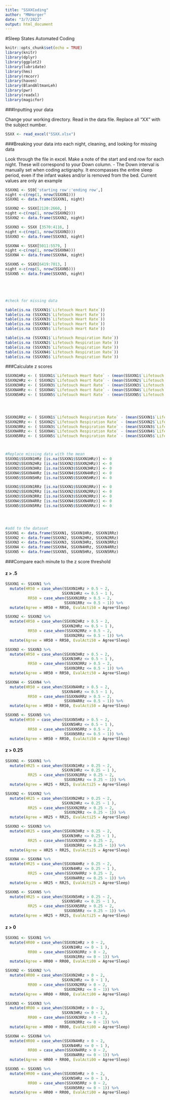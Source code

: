 ```yaml
---
title: "SSXXCoding"
author: "MNHorger"
date: "3/7/2022"
output: html_document
---
```


#Sleep States Automated Coding 


```r
knitr::opts_chunk$set(echo = TRUE)
library(knitr)
library(dplyr)
library(ggplot2)
library(lubridate)
library(hms)
library(rmcorr)
library(haven)
library(BlandAltmanLeh)
library(pwr)
library(readxl)
library(magicfor)

```





###Inputting your data 

Change your working directory. 
Read in the data file. Replace all "XX" with the subject number.

```r
SSXX <- read_excel("SSXX.xlsx")
```

###Breaking your data into each night, cleaning, and looking for missing data 

Look through the file in excel. Make a note of the start and end row for each night. These will correspond to your Down column. 
  - The Down interval is manually set when coding actigraphy. It 
    encompasses the entire sleep period, even if the infant wakes and/or is
    removed from the bed. 
Current values are only an example

```r


SSXXN1 <- SS9['starting row':'ending row',]
night <-c(rep(1, nrow(SSXXN1)))
SSXXN1 <- data.frame(SSXXN1, night)

SSXXN2 <- SSXX[2120:2660, ]
night <-c(rep(1, nrow(SSXXN2)))
SSXXN2 <- data.frame(SSXXN2, night)

SSXXN3 <- SSXX [3570:4116, ]
night <-c(rep(1, nrow(SSXXN3)))
SSXXN3 <- data.frame(SSXXN3, night)

SSXXN4 <- SSXX[5011:5579, ]
night <-c(rep(1, nrow(SSXXN4)))
SSXXN4 <- data.frame(SSXXN4, night)

SSXXN5 <- SSXX[6419:7013, ]
night <-c(rep(5, nrow(SSXXN5)))
SSXXN5 <- data.frame(SSXXN5, night)





#check for missing data 

table(is.na (SSXXN1$`Lifetouch Heart Rate`))
table(is.na (SSXXN2$`Lifetouch Heart Rate`))
table(is.na (SSXXN3$`Lifetouch Heart Rate`))
table(is.na (SSXXN4$`Lifetouch Heart Rate`))
table(is.na (SSXXN5$`Lifetouch Heart Rate`))

table(is.na (SSXXN1$`Lifetouch Respiration Rate`))
table(is.na (SSXXN2$`Lifetouch Respiration Rate`))
table(is.na (SSXXN3$`Lifetouch Respiration Rate`))
table(is.na (SSXXN4$`Lifetouch Respiration Rate`))
table(is.na (SSXXN5$`Lifetouch Respiration Rate`))


```



###Calculate z scores 

```r
SSXXN1HRz <- ( SSXXN1$`Lifetouch Heart Rate` - (mean(SSXXN1$`Lifetouch Heart Rate`, na.rm = TRUE))) / sd(SSXXN1$`Lifetouch Heart Rate`, na.rm = TRUE)
SSXXN2HRz <- ( SSXXN2$`Lifetouch Heart Rate` - (mean(SSXXN2$`Lifetouch Heart Rate`, na.rm = TRUE))) / sd(SSXXN2$`Lifetouch Heart Rate`, na.rm = TRUE)
SSXXN3HRz <- ( SSXXN3$`Lifetouch Heart Rate` - (mean(SSXXN3$`Lifetouch Heart Rate`, na.rm = TRUE))) / sd(SSXXN3$`Lifetouch Heart Rate`, na.rm = TRUE)
SSXXN4HRz <- ( SSXXN4$`Lifetouch Heart Rate` - (mean(SSXXN4$`Lifetouch Heart Rate`, na.rm = TRUE))) / sd(SSXXN4$`Lifetouch Heart Rate`, na.rm = TRUE)
SSXXN5HRz <- ( SSXXN5$`Lifetouch Heart Rate` - (mean(SSXXN5$`Lifetouch Heart Rate`, na.rm = TRUE))) / sd(SSXXN5$`Lifetouch Heart Rate`, na.rm = TRUE)




SSXXN1RRz <- ( SSXXN1$`Lifetouch Respiration Rate` - (mean(SSXXN1$`Lifetouch Respiration Rate`, na.rm = TRUE))) / sd(SSXXN1$`Lifetouch Respiration Rate`, na.rm = TRUE)
SSXXN2RRz <- ( SSXXN2$`Lifetouch Respiration Rate` - (mean(SSXXN2$`Lifetouch Respiration Rate`, na.rm = TRUE))) / sd(SSXXN2$`Lifetouch Respiration Rate`, na.rm = TRUE)
SSXXN3RRz <- ( SSXXN3$`Lifetouch Respiration Rate` - (mean(SSXXN3$`Lifetouch Respiration Rate`, na.rm = TRUE))) / sd(SSXXN3$`Lifetouch Respiration Rate`, na.rm = TRUE)
SSXXN4RRz <- ( SSXXN4$`Lifetouch Respiration Rate` - (mean(SSXXN4$`Lifetouch Respiration Rate`, na.rm = TRUE))) / sd(SSXXN4$`Lifetouch Respiration Rate`, na.rm = TRUE)
SSXXN5RRz <- ( SSXXN5$`Lifetouch Respiration Rate` - (mean(SSXXN5$`Lifetouch Respiration Rate`, na.rm = TRUE))) / sd(SSXXN5$`Lifetouch Respiration Rate`, na.rm = TRUE)



#Replace missing data with the mean 
SSXXN1$SSXXN1HRz [is.na(SSXXN1$SSXXN1HRz)] <- 0
SSXXN2$SSXXN2HRz [is.na(SSXXN2$SSXXN2HRz)] <- 0
SSXXN3$SSXXN3HRz [is.na(SSXXN3$SSXXN3HRz)] <- 0
SSXXN4$SSXXN4HRz [is.na(SSXXN4$SSXXN4HRz)] <- 0
SSXXN5$SSXXN5HRz [is.na(SSXXN5$SSXXN5HRz)] <- 0

SSXXN1$SSXXN1RRz [is.na(SSXXN1$SSXXN1RRz)] <- 0
SSXXN2$SSXXN2RRz [is.na(SSXXN2$SSXXN2RRz)] <- 0
SSXXN3$SSXXN3RRz [is.na(SSXXN3$SSXXN3RRz)] <- 0
SSXXN4$SSXXN4RRz [is.na(SSXXN4$SSXXN4RRz)] <- 0
SSXXN5$SSXXN5RRz [is.na(SSXXN5$SSXXN5RRz)] <- 0




#add to the dataset 
SSXXN1 <- data.frame(SSXXN1, SSXXN1HRz, SSXXN1RRz)
SSXXN2 <- data.frame(SSXXN2, SSXXN2HRz, SSXXN2RRz)
SSXXN3 <- data.frame(SSXXN3, SSXXN3HRz, SSXXN3RRz)
SSXXN4 <- data.frame(SSXXN4, SSXXN4HRz, SSXXN4RRz)
SSXXN5 <- data.frame(SSXXN5, SSXXN5HRz, SSXXN5RRz)


```





###Compare each minute to the z score threshold

#### z > .5

```r


SSXXN1 <- SSXXN1 %>% 
  mutate(HR50 = case_when(SSXXN1HRz > 0.5 ~ 2, 
                         SSXXN1HRz <= 0.5 ~ 1 ), 
          RR50 = case_when(SSXXN1RRz > 0.5 ~ 2, 
                          SSXXN1RRz <= 0.5 ~ 1)) %>% 
  mutate(Agree = HR50 + RR50, EvalActi50 = Agree*Sleep)

SSXXN2 <- SSXXN2 %>% 
  mutate(HR50 = case_when(SSXXN2HRz > 0.5 ~ 2, 
                         SSXXN2HRz <= 0.5 ~ 1 ), 
          RR50 = case_when(SSXXN2RRz > 0.5 ~ 2, 
                          SSXXN2RRz <= 0.5 ~ 1)) %>% 
  mutate(Agree = HR50 + RR50, EvalActi50 = Agree*Sleep)

SSXXN3 <- SSXXN3 %>% 
  mutate(HR50 = case_when(SSXXN3HRz > 0.5 ~ 2, 
                         SSXXN3HRz <= 0.5 ~ 1 ), 
          RR50 = case_when(SSXXN3RRz > 0.5 ~ 2, 
                          SSXXN3RRz <= 0.5 ~ 1)) %>% 
  mutate(Agree = HR50 + RR50, EvalActi50 = Agree*Sleep)

SSXXN4 <- SSXXN4 %>% 
  mutate(HR50 = case_when(SSXXN4HRz > 0.5 ~ 2, 
                         SSXXN4HRz <= 0.5 ~ 1 ), 
          RR50 = case_when(SSXXN4RRz > 0.5 ~ 2, 
                          SSXXN4RRz <= 0.5 ~ 1)) %>% 
  mutate(Agree = HR50 + RR50, EvalActi50 = Agree*Sleep)

SSXXN5 <- SSXXN5 %>% 
  mutate(HR50 = case_when(SSXXN5HRz > 0.5 ~ 2, 
                         SSXXN5HRz <= 0.5 ~ 1 ), 
          RR50 = case_when(SSXXN5RRz > 0.5 ~ 2, 
                          SSXXN5RRz <= 0.5 ~ 1)) %>% 
  mutate(Agree = HR50 + RR50, EvalActi50 = Agree*Sleep)

```


#### z > 0.25

```r

SSXXN1 <- SSXXN1 %>% 
  mutate(HR25 = case_when(SSXXN1HRz > 0.25 ~ 2, 
                         SSXXN1HRz <= 0.25 ~ 1 ), 
          RR25 = case_when(SSXXN1RRz > 0.25 ~ 2, 
                          SSXXN1RRz <= 0.25 ~ 1)) %>% 
  mutate(Agree = HR25 + RR25, EvalActi25 = Agree*Sleep)

SSXXN2 <- SSXXN2 %>% 
  mutate(HR25 = case_when(SSXXN2HRz > 0.25 ~ 2, 
                         SSXXN2HRz <= 0.25 ~ 1 ), 
          RR25 = case_when(SSXXN2RRz > 0.25 ~ 2, 
                          SSXXN2RRz <= 0.25 ~ 1)) %>% 
  mutate(Agree = HR25 + RR25, EvalActi25 = Agree*Sleep)

SSXXN3 <- SSXXN3 %>% 
  mutate(HR25 = case_when(SSXXN3HRz > 0.25 ~ 2, 
                         SSXXN3HRz <= 0.25 ~ 1 ), 
          RR25 = case_when(SSXXN3RRz > 0.25 ~ 2, 
                          SSXXN3RRz <= 0.25 ~ 1)) %>% 
  mutate(Agree = HR25 + RR25, EvalActi25 = Agree*Sleep)

SSXXN4 <- SSXXN4 %>% 
  mutate(HR25 = case_when(SSXXN4HRz > 0.25 ~ 2, 
                         SSXXN4HRz <= 0.25 ~ 1 ), 
          RR25 = case_when(SSXXN4RRz > 0.25 ~ 2, 
                          SSXXN4RRz <= 0.25 ~ 1)) %>% 
  mutate(Agree = HR25 + RR25, EvalActi25 = Agree*Sleep)

SSXXN5 <- SSXXN5 %>% 
  mutate(HR25 = case_when(SSXXN5HRz > 0.25 ~ 2, 
                         SSXXN5HRz <= 0.25 ~ 1 ), 
          RR25 = case_when(SSXXN5RRz > 0.25 ~ 2, 
                          SSXXN5RRz <= 0.25 ~ 1)) %>% 
  mutate(Agree = HR25 + RR25, EvalActi25 = Agree*Sleep)

```


#### z > 0

```r

SSXXN1 <- SSXXN1 %>% 
  mutate(HR00 = case_when(SSXXN1HRz > 0 ~ 2, 
                         SSXXN1HRz <= 0 ~ 1 ), 
          RR00 = case_when(SSXXN1RRz > 0 ~ 2, 
                          SSXXN1RRz <= 0 ~ 1)) %>% 
  mutate(Agree = HR00 + RR00, EvalActi00 = Agree*Sleep)

SSXXN2 <- SSXXN2 %>% 
  mutate(HR00 = case_when(SSXXN2HRz > 0 ~ 2, 
                         SSXXN2HRz <= 0 ~ 1 ), 
          RR00 = case_when(SSXXN2RRz > 0 ~ 2, 
                          SSXXN2RRz <= 0 ~ 1)) %>% 
  mutate(Agree = HR00 + RR00, EvalActi00 = Agree*Sleep)

SSXXN3 <- SSXXN3 %>% 
  mutate(HR00 = case_when(SSXXN3HRz > 0 ~ 2, 
                         SSXXN3HRz <= 0 ~ 1 ), 
          RR00 = case_when(SSXXN3RRz > 0 ~ 2, 
                          SSXXN3RRz <= 0 ~ 1)) %>% 
  mutate(Agree = HR00 + RR00, EvalActi00 = Agree*Sleep)

SSXXN4 <- SSXXN4 %>% 
  mutate(HR00 = case_when(SSXXN4HRz > 0 ~ 2, 
                         SSXXN4HRz <= 0 ~ 1 ), 
          RR00 = case_when(SSXXN4RRz > 0 ~ 2, 
                          SSXXN4RRz <= 0 ~ 1)) %>% 
  mutate(Agree = HR00 + RR00, EvalActi00 = Agree*Sleep)

SSXXN5 <- SSXXN5 %>% 
  mutate(HR00 = case_when(SSXXN5HRz > 0 ~ 2, 
                         SSXXN5HRz <= 0 ~ 1 ), 
          RR00 = case_when(SSXXN5RRz > 0 ~ 2, 
                          SSXXN5RRz <= 0 ~ 1)) %>% 
  mutate(Agree = HR00 + RR00, EvalActi00 = Agree*Sleep)

```






